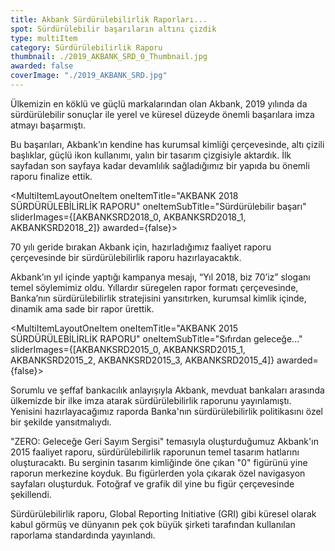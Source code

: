 ```yaml
---
title: Akbank Sürdürülebilirlik Raporları...
spot: Sürdürülebilir başarıların altını çizdik
type: multiItem
category: Sürdürülebilirlik Raporu
thumbnail: ./2019_AKBANK_SRD_0_Thumbnail.jpg
awarded: false
coverImage: "./2019_AKBANK_SRD.jpg"
---
```




<MultiItemLayoutOneItem oneItemTitle="AKBANK 2019 SÜRDÜRÜLEBİLİRLİK RAPORU" oneItemSubTitle="Sürdürülebilir başarıların altını çizdik" sliderImages={[AKBANKSRD2019_0]} awarded={false}>

Ülkemizin en köklü ve güçlü markalarından olan Akbank, 2019 yılında da sürdürülebilir sonuçlar ile yerel ve küresel düzeyde önemli başarılara imza atmayı başarmıştı.

Bu başarıları, Akbank’ın kendine has kurumsal kimliği çerçevesinde, altı çizili başlıklar, güçlü ikon kullanımı, yalın bir tasarım çizgisiyle aktardık. İlk sayfadan son sayfaya kadar devamlılık sağladığımız bir yapıda bu önemli raporu finalize ettik.

</MultiItemLayoutOneItem>


<MultiItemLayoutOneItem oneItemTitle="AKBANK 2018 SÜRDÜRÜLEBİLİRLİK RAPORU" oneItemSubTitle="Sürdürülebilir başarı" sliderImages={[AKBANKSRD2018_0, AKBANKSRD2018_1, AKBANKSRD2018_2]} awarded={false}>

70 yılı geride bırakan Akbank için, hazırladığımız faaliyet raporu çerçevesinde bir sürdürülebilirlik raporu hazırlayacaktık.

Akbank’ın yıl içinde yaptığı kampanya mesajı, “Yıl 2018, biz 70’iz” sloganı temel söylemimiz oldu. Yıllardır süregelen rapor formatı çerçevesinde, Banka’nın sürdürülebilirlik stratejisini yansıtırken, kurumsal kimlik içinde, dinamik ama sade bir rapor ürettik.

</MultiItemLayoutOneItem>


<MultiItemLayoutOneItem oneItemTitle="AKBANK 2015 SÜRDÜRÜLEBİLİRLİK RAPORU" oneItemSubTitle="Sıfırdan geleceğe..." sliderImages={[AKBANKSRD2015_0, AKBANKSRD2015_1, AKBANKSRD2015_2, AKBANKSRD2015_3, AKBANKSRD2015_4]} awarded={false}>

Sorumlu ve şeffaf bankacılık anlayışıyla Akbank, mevduat bankaları arasında ülkemizde bir ilke imza atarak sürdürülebilirlik raporunu yayınlamıştı. Yenisini hazırlayacağımız raporda Banka'nın sürdürülebilirlik politikasını özel bir şekilde yansıtmalıydı.

"ZERO: Geleceğe Geri Sayım Sergisi" temasıyla oluşturduğumuz Akbank'ın 2015 faaliyet raporu, sürdürülebilirlik raporunun temel tasarım hatlarını oluşturacaktı. Bu serginin tasarım kimliğinde öne çıkan "0" figürünü yine raporun merkezine koyduk. Bu figürlerden yola çıkarak özel navigasyon sayfaları oluşturduk. Fotoğraf ve grafik dil yine bu figür çerçevesinde şekillendi.

Sürdürülebilirlik raporu, Global Reporting Initiative (GRI) gibi küresel olarak kabul görmüş ve dünyanın pek çok büyük şirketi tarafından kullanılan raporlama standardında yayınlandı.

</MultiItemLayoutOneItem>
